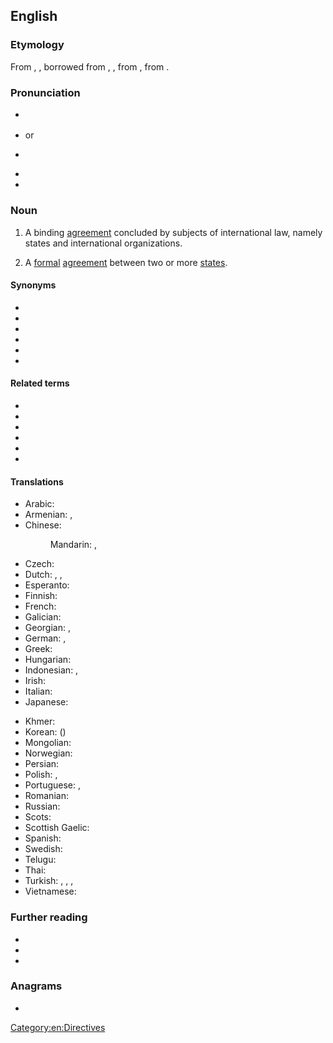 ==English==
{{wikipedia}}

===Etymology===
From {{inh|en|enm|trety}}, {{m|enm|tretee}}, borrowed from {{bor|en|fro|traitié|notext=1}}, {{m|fro|traieté}}, from {{der|en|la|tractatus}}, from {{m|la|tracto}}.

===Pronunciation===
* {{a|UK}} {{IPA|/ˈtɹiːti/|lang=en}}
* {{a|Ireland}} {{IPA|/ˈtɹiːti/|lang=en}} or {{IPA|/ˈtɹiːəti/|lang=en}}
* {{a|US}} {{IPA|/ˈtɹiːdi/|lang=en}}
* {{audio|en-us-treaty.ogg|Audio (US)|lang=en}}
* {{rhymes|iːti|lang=en}}

===Noun===
{{en-noun|treaties}}

# {{lb|en|international law}} A binding [[agreement]] concluded by subjects of international law, namely states and international organizations.
# A [[formal]] [[agreement]] between two or more [[states]].

====Synonyms====
* {{l|en|international agreement}}
* {{l|en|protocol}}
* {{l|en|covenant}}
* {{l|en|convention}}
* {{l|en|exchange of letters}}
* {{l|en|exchange of note}}

====Related terms====
* {{l|en|tractate}}
* {{l|en|trait}}
* {{l|en|treat}}
* {{l|en|treatable}}
* {{l|en|treatment}}
* {{l|en|treatise}}

====Translations====
{{trans-top|a binding agreement under international law}}
* Arabic: {{t+|ar|مُعَاهَدَة|f}}
* Armenian: {{t+|hy|դաշնագիր|sc=Armn}}, {{t|hy|[[միջազգային]] [[պայմանագիր]]}}
* Chinese:
*: Mandarin: {{t+|cmn|條約|sc=Hani}}, {{t+|cmn|条约|tr=tiáoyuē|sc=Hani}}
* Czech: {{t+|cs|mezinárodní smlouva|f}}
* Dutch: {{t+|nl|verdrag}}, {{t+|nl|overeenkomst}}, {{t+|nl|traktaat}}
* Esperanto: {{t-needed|eo}}
* Finnish: {{t+|fi|sopimus}}
* French: {{t+|fr|traité|m}}
* Galician: {{t|gl|tratado|m}}
* Georgian: {{t|ka|ხელშეკრულება}}, {{t+|ka|ზავი}}
* German: {{t+|de|Vertrag|m}}, {{t+|de|Bündnis|n}}
* Greek: {{t+|el|συνθήκη|f}}
* Hungarian: {{t+|hu|szerződés}}
* Indonesian: {{t+|id|traktat}}, {{t+|id|perjanjian}}
* Irish: {{t|ga|conradh|m}}
* Italian: {{t+|it|trattato|m}}
* Japanese: {{t+|ja|条約|tr=じょうやく, jōyaku|sc=Jpan}}
{{trans-mid}}
* Khmer: {{t+|km|សន្ធិសញ្ញា|tr=santhi sanha|sc=Khmr}}
* Korean: {{t+|ko|조약}} ({{t+|ko|條約}})
* Mongolian: {{t-needed|mn}}
* Norwegian: {{t|no|traktat|m}}
* Persian: {{t+|fa|معاهده|tr=mo'âhade|sc=fa-Arab}}
* Polish: {{t+|pl|traktat}}, {{t+|pl|umowa}}
* Portuguese: {{t+|pt|tratado|m}}, {{t+|pt|acordo|m}}
* Romanian: {{t+|ro|tratat|n}}
* Russian: {{t+|ru|догово́р|m}}
* Scots: {{t|sco|treatie}}
* Scottish Gaelic: {{t|gd|cùmhnant|m}}
* Spanish: {{t+|es|tratado|m}}
* Swedish: {{t+|sv|fördrag|n}}
* Telugu: {{t+|te|ఒడంబడిక|tr=oDambaDika}}
* Thai: {{t-needed|th}}
* Turkish: {{t+|tr|sözleşme}}, {{t+|tr|antlaşma}}, {{t+|tr|mukavele}} {{qualifier|law}}, {{t+|tr|akit}} {{qualifier|archaic}}
* Vietnamese: {{t-needed|vi}}
{{trans-bottom}}

===Further reading===
* {{R:Webster 1913}}
* {{R:Century 1911}}
* {{R:OneLook}}

===Anagrams===
* {{anagrams|en|attery|yatter}}

[[Category:en:Directives]]